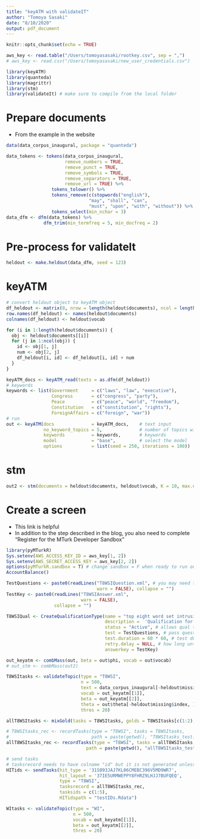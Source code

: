 ```yaml
---
title: "keyATM with validateIT"
author: "Tomoya Sasaki"
date: "8/10/2020"
output: pdf_document
---
```


```r
knitr::opts_chunk$set(echo = TRUE)
```

```r
aws_key <- read.table("/Users/tomoyasasaki/rootkey.csv", sep = ",")
# aws_key <- read.csv("/Users/tomoyasasaki/new_user_credentials.csv")
```


```r
library(keyATM)
library(quanteda)
library(magrittr)
library(stm)
library(validateIt) # make sure to compile from the local folder
```


# Prepare documents
* From the example in the website

```r
data(data_corpus_inaugural, package = "quanteda")

data_tokens <- tokens(data_corpus_inaugural,
                      remove_numbers = TRUE,
                      remove_punct = TRUE,
                      remove_symbols = TRUE,
                      remove_separators = TRUE,
                      remove_url = TRUE) %>%
                 tokens_tolower() %>%
                 tokens_remove(c(stopwords("english"),
                               "may", "shall", "can",
                               "must", "upon", "with", "without")) %>%
                 tokens_select(min_nchar = 3)
data_dfm <- dfm(data_tokens) %>%
              dfm_trim(min_termfreq = 5, min_docfreq = 2)
```

# Pre-process for validateIt

```r
heldout <- make.heldout(data_dfm, seed = 123)
```

# keyATM
```r
# convert heldout object to keyATM object
df_heldout <- matrix(0, nrow = length(heldout$documents), ncol = length(heldout$vocab))
row.names(df_heldout) <- names(heldout$documents)
colnames(df_heldout) <- heldout$vocab

for (i in 1:length(heldout$documents)) {
  obj <- heldout$documents[[i]]
  for (j in 1:ncol(obj)) {
    id <- obj[1, j]
    num <- obj[2, j]
    df_heldout[i, id] <- df_heldout[i, id] + num
  }
}

keyATM_docs <- keyATM_read(texts = as.dfm(df_heldout))
# keywords
keywords <- list(Government     = c("laws", "law", "executive"),
                 Congress       = c("congress", "party"),
                 Peace          = c("peace", "world", "freedom"),
                 Constitution   = c("constitution", "rights"),
                 ForeignAffairs = c("foreign", "war"))
# run
out <- keyATM(docs              = keyATM_docs,    # text input
              no_keyword_topics = 5,              # number of topics without keywords
              keywords          = keywords,       # keywords
              model             = "base",         # select the model
              options           = list(seed = 250, iterations = 100))
```

# stm
```r
out2 <- stm(documents = heldout$documents, heldout$vocab, K = 10, max.em.its = 50, seed = 250, verbose = FALSE)
```

# Create a screen
* This link is helpful \url{https://blog.mturk.com/tutorial-setting-up-your-aws-account-to-make-use-of-mturks-api-4e405b8fc8cb}
* In addition to the step described in the blog, you also need to complete "Register for the MTurk Developer Sandbox"

```r
library(pyMTurkR)
Sys.setenv(AWS_ACCESS_KEY_ID = aws_key[1, 2])
Sys.setenv(AWS_SECRET_ACCESS_KEY = aws_key[2, 2])
options(pyMTurkR.sandbox = T) # change sandbox = F when ready to run on MTurk 
AccountBalance()
```

```r
TestQuestions <- paste0(readLines("T8WSIQuestion.xml", # you may need to add a file path 
                                  warn = FALSE), collapse = "")
TestKey <- paste0(readLines("T8WSIAnswer.xml",
                            warn = FALSE),
                  collapse = "")
```

```r
T8WSIQual <- CreateQualificationType(name = "top eight word set intrusion qualification 2", # name of the qualification
                                     description =  'Qualification for "top eight word set intrusion" tasks 2.' , # description of the qualification
                                     status = "Active", # allows qual to remain active for users
                                     test = TestQuestions, # pass questions for qual test
                                     test.duration = 60 * 60, # test duration, in seconds
                                     retry.delay = NULL, # how long until worker can retry test; NULL means never
                                     answerkey = TestKey)
```


```r
out_keyatm <- combMass(out, beta = out$phi, vocab = out$vocab)
# out_stm <- combMass(out2)
```


```r
T8WSItasks <- validateTopic(type = "T8WSI", 
                            n = 500,
                            text = data_corpus_inaugural[-heldout$missing$index],
                            vocab = out_keyatm[[1]],
                            beta = out_keyatm[[2]],
                            theta = out$theta[-heldout$missing$index, ],
                            thres = 20)
```

```r
allT8WSItasks <- mixGold(tasks = T8WSItasks, golds = T8WSItasks[c(1:2), ])
```


```r
# T8WSItasks_rec <- recordTasks(type = "T8WSI", tasks = T8WSItasks, 
#                               path = paste(getwd(), "T8WSItasks_test.Rdata", sep = "/"))
allT8WSItasks_rec <- recordTasks(type = "T8WSI", tasks = allT8WSItasks,
                              path = paste(getwd(), "allT8WSItasks_test.Rdata", sep = "/"))
```

```r
# send tasks
# tasksrecord needs to have colname "id" but it is not generated unless you use mixGlod function
HITids <- sendTasks(hit_type = '31S093JAJ7KL06CMEBC396V5MD9WR7', 
                    hit_layout = '37IE5URMWEPPY8FHRZ9LHJJ7BUFQEQ',
                    type = "T8WSI",
                    tasksrecord = allT8WSItasks_rec,
                    tasksids = c(1:5),
                    HITidspath = "testIDs.Rdata")
```




```r
WItasks <- validateTopic(type = "WI", 
                         n = 500,
                         vocab = out_keyatm[[1]],
                         beta = out_keyatm[[2]],
                         thres = 20)
```


